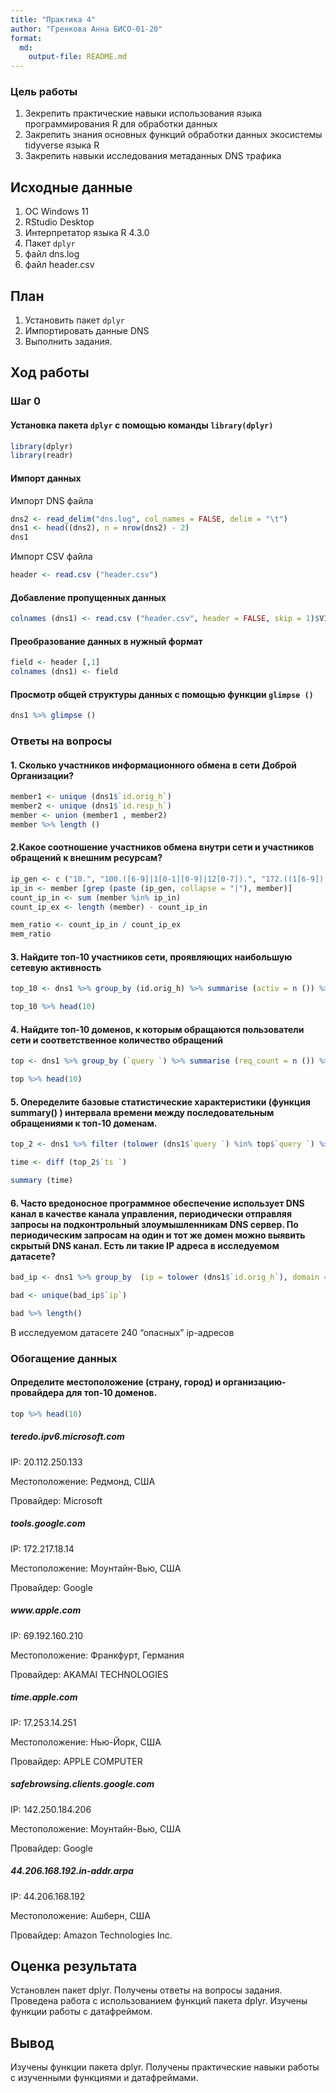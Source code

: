 ```yaml
---
title: "Практика 4"
author: "Гренкова Анна БИСО-01-20"
format: 
  md:
    output-file: README.md
---
```


### Цель работы

1. Зекрепить практические навыки использования языка программирования R для обработки данных
2. Закрепить знания основных функций обработки данных экосистемы tidyverse языка R
3. Закрепить навыки исследования метаданных DNS трафика

## Исходные данные

1. ОС Windows 11
2. RStudio Desktop
3. Интерпретатор языка R 4.3.0
4. Пакет `dplyr`
5. файл dns.log
6. файл header.csv

## План

1.  Установить пакет `dplyr`
2.  Импортировать данные DNS
3.  Выполнить задания.

## Ход работы

### Шаг 0

#### Установка пакета `dplyr` с помощью команды `library(dplyr)`

```r
library(dplyr)
library(readr)
```

#### Импорт данных

Импорт DNS файла
```r
dns2 <- read_delim("dns.log", col_names = FALSE, delim = "\t")
dns1 <- head((dns2), n = nrow(dns2) - 2)
dns1
```


Импорт CSV файла

```r
header <- read.csv ("header.csv")
```


#### Добавление пропущенных данных

```r
colnames (dns1) <- read.csv ("header.csv", header = FALSE, skip = 1)$V1
```


#### Преобразование данных в нужный формат

```r
field <- header [,1]
colnames (dns1) <- field
```

#### Просмотр общей структуры данных с помощью функции `glimpse ()`

```r
dns1 %>% glimpse ()
```

### Ответы на вопросы

#### 1. Сколько участников информационного обмена в сети Доброй Организации?

```r
member1 <- unique (dns1$`id.orig_h`)
member2 <- unique (dns1$`id.resp_h`)
member <- union (member1 , member2)
member %>% length ()
```

#### 2.Какое соотношение участников обмена внутри сети и участников обращений к внешним ресурсам?

```r
ip_gen <- c ("10.", "100.([6-9]|1[0-1][0-9]|12[0-7]).", "172.((1[6-9])|(2[0-9])|(3[0-1])).", "192.168.")
ip_in <- member [grep (paste (ip_gen, collapse = "|"), member)]
count_ip_in <- sum (member %in% ip_in)
count_ip_ex <- length (member) - count_ip_in

mem_ratio <- count_ip_in / count_ip_ex
mem_ratio
```

#### 3. Найдите топ-10 участников сети, проявляющих наибольшую сетевую активность

```r
top_10 <- dns1 %>% group_by (id.orig_h) %>% summarise (activ = n ()) %>% arrange(desc (activ))

top_10 %>% head(10)
```

#### 4. Найдите топ-10 доменов, к которым обращаются пользователи сети и соответственное количество обращений

```r
top <- dns1 %>% group_by (`query `) %>% summarise (req_count = n ()) %>% arrange (desc (req_count)) 

top %>% head(10)
```

#### 5. Опеределите базовые статистические характеристики (функция summary() ) интервала времени между последовательным обращениями к топ-10 доменам.

```r
top_2 <- dns1 %>% filter (tolower (dns1$`query `) %in% top$`query `) %>% arrange (`ts `)

time <- diff (top_2$`ts `)

summary (time)
```

#### 6. Часто вредоносное программное обеспечение использует DNS канал в качестве канала управления, периодически отправляя запросы на подконтрольный злоумышленникам DNS сервер. По периодическим запросам на один и тот же домен можно выявить скрытый DNS канал. Есть ли такие IP адреса в исследуемом датасете?

```r
bad_ip <- dns1 %>% group_by  (ip = tolower (dns1$`id.orig_h`), domain = tolower (dns1$`query `)) %>% summarise (r_count = n ()) %>% filter (r_count > 1)
```
```r
bad <- unique(bad_ip$`ip`)

bad %>% length()
```
В исследуемом датасете 240 "опасных" ip-адресов

### Обогащение данных

#### Определите местоположение (страну, город) и организацию-провайдера для топ-10 доменов.

```r
top %>% head(10)
```
##### teredo.ipv6.microsoft.com

IP: 20.112.250.133

Местоположение: Редмонд, США

Провайдер: Microsoft


##### tools.google.com

IP: 172.217.18.14

Местоположение: Моунтайн-Вью, США

Провайдер: Google


##### www.apple.com

IP: 69.192.160.210

Местоположение: Франкфурт, Германия

Провайдер: AKAMAI TECHNOLOGIES


##### time.apple.com

IP: 17.253.14.251

Местоположение: Нью-Йорк, США

Провайдер: APPLE COMPUTER


##### safebrowsing.clients.google.com

IP: 142.250.184.206

Местоположение: Моунтайн-Вью, США

Провайдер: Google


##### 44.206.168.192.in-addr.arpa

IP: 44.206.168.192

Местоположение: Ашберн, США

Провайдер: Amazon Technologies Inc.


## Оценка результата
Установлен пакет dplyr. 
Получены ответы на вопросы задания.
Проведена работа с использованием функций пакета dplyr.
Изучены функции работы с датафреймом.

## Вывод
Изучены функции пакета dplyr. Получены практические навыки работы с изученными функциями и датафреймами.




